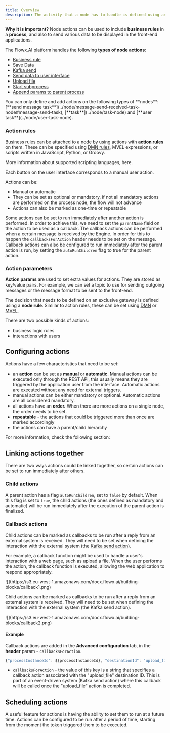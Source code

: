 ```yaml
---
title: Overview
description: The activity that a node has to handle is defined using an action. These can have various types, they can be used to specify the communication details for plugins or integrations.
---
```


**Why it is important?** Node actions can be used to include <Tooltip tip ="Business rules are actions that can be configured on task/user task nodes in a business process. Business rules can be written in various script languages such as MVEL, JavaScript, Python, Groovy, or DMN (Decision Model and Notation)."> **business rules** </Tooltip> in a <Tooltip tip= "A process is a representation of a business use case, such as requesting a new credit card. These steps can involve a combination of automated actions and human interactions."> **process**</Tooltip>, and also to send various data to be displayed in the front-end applications.


The Flowx.AI platform handles the following **types of node actions**:

* [Business rule](./business-rule-action/business-rule-action)
* Save Data
* [Kafka send](../node/message-send-received-task-node)
* [Send data to user interface](./send-data-to-user-interface)
* [Upload file](./upload-file-action)
* [Start subprocess](./start-subprocess-action)
* [Append params to parent process](./append-params-to-parent-process)

<Info>
You can only define and add actions on the following types of **nodes**: [**send message task**](../node/message-send-received-task-node#message-send-task), [**task**](../node/task-node) and [**user task**](../node/user-task-node).
</Info>

### Action rules

Business rules can be attached to a node by using actions with [**action rules**](#action-rules) on them. These can be specified using [DMN rules](./business-rule-action/dmn-business-rule-action), MVEL expressions, or scripts written in JavaScript, Python, or Groovy.


<Card title ="Supported scripts" href ="../supported-scripts" icon ="link">
More information about supported scripting languages, here.
</Card>

Each button on the user interface corresponds to a manual user action.

Actions can be:

* Manual or automatic
* They can be set as optional or mandatory, if not all mandatory actions are performed on the process node, the flow will not advance
* Actions can also be marked as one-time or repeatable

Some actions can be set to run immediately after another action is performed. In order to achieve this, we need to set the `parentName` field on the action to be used as a callback. The callback actions can be performed when a certain message is received by the Engine. In order for this to happen the `callbacksForAction` header needs to be set on the message. Callback actions can also be configured to run immediately after the parent action is run, by setting the `autoRunChildren` flag to true for the parent action.

<Card title ="Business rule action" href ="./business-rule-action" icon ="link">
</Card>

### Action parameters

**Action params** are used to set extra values for actions. They are stored as key/value pairs. For example, we can set a topic to use for sending outgoing messages or the message format to be sent to the front-end.

The decision that needs to be defined on an exclusive gateway is defined using a **node rule**. Similar to action rules, these can be set using [DMN](../../platform-overview/frameworks-and-standards/business-process-industry-standards/intro-to-dmn) or [MVEL](../../platform-overview/frameworks-and-standards/business-process-industry-standards/intro-to-mvel).

There are two possible kinds of actions:

* business logic rules
* interactions with users

## Configuring actions

Actions have a few characteristics that need to be set:

* an **action** can be set as **manual** or **automatic**. Manual actions can be executed only through the REST API, this usually means they are triggered by the application user from the interface. Automatic actions are executed without any need for external triggers.
* manual actions can be either mandatory or optional. Automatic actions are all considered mandatory.
* all actions have an **order.** When there are more actions on a single node, the order needs to be set.
* **repeatable** - the actions that could be triggered more than once are marked accordingly
* the actions can have a parent/child hierarchy

For more information, check the following section:

<Card title= "Adding an action to a node" href= "../../flowx-designer/managing-a-process-flow/adding-an-action-to-a-node">
</Card>

## Linking actions together

There are two ways actions could be linked together, so certain actions can be set to run immediately after others.

### Child actions

A parent action has a flag `autoRunChildren`, set to `false` by default. When this flag is set to `true`, the child actions (the ones defined as mandatory and automatic) will be run immediately after the execution of the parent action is finalized.

### Callback actions

Child actions can be marked as callbacks to be run after a reply from an external system is received. They will need to be set when defining the interaction with the external system (the [Kafka send action](../node/message-send-received-task-node#configuring-a-message-send-task-node)).

For example, a callback function might be used to handle a user's interaction with a web page, such as upload a file. When the user performs the action, the callback function is executed, allowing the web application to respond appropriately.

<Frame>
![](https://s3.eu-west-1.amazonaws.com/docx.flowx.ai/building-blocks/callback1.png)
</Frame>

Child actions can be marked as callbacks to be run after a reply from an external system is received. They will need to be set when defining the interaction with the external system (the Kafka send action).

<Frame>
![](https://s3.eu-west-1.amazonaws.com/docx.flowx.ai/building-blocks/callback2.png)
</Frame>

#### Example

Callback actions are added in the **Advanced configuration** tab, in the **header** param - `callbacksForAction`.

```js
{"processInstanceId": ${processInstanceId}, "destinationId": "upload_file", "callbacksForAction": "upload_file"}
```

* `callbacksForAction` - the value of this key is a string that specifies a callback action associated with the "upload_file" destination ID. This is part of an event-driven system (Kafka send action) where this callback will be called once the "upload_file" action is completed.

## Scheduling actions

A useful feature for actions is having the ability to set them to run at a future time. Actions can be configured to be run after a period of time, starting from the moment the token triggered them to be executed.
